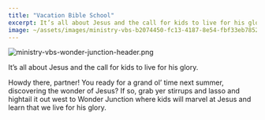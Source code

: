 ```yaml
---
title: "Vacation Bible School"
excerpt: It’s all about Jesus and the call for kids to live for his glory.    Howdy there, partner! You rea...
image: ~/assets/images/ministry-vbs-b2074450-fc13-4187-8e54-fbf33eb78522.png
---
```



![ministry-vbs-wonder-junction-header.png](~/assets/images/ministry-vbs-b2074450-fc13-4187-8e54-fbf33eb78522.png)

It’s all about Jesus and the call for kids to live for his glory.  
  
Howdy there, partner! You ready for a grand ol’ time next summer, discovering the wonder of Jesus? If so, grab yer stirrups and lasso and hightail it out west to Wonder Junction where kids will marvel at Jesus and learn that we live for his glory.